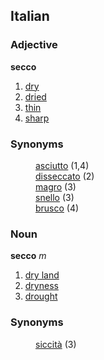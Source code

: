 ==Italian==
===Adjective===
'''secco'''
# [[dry]]
# [[dried]]
# [[thin]]
# [[sharp]]
===Synonyms===
:[[asciutto]] (1,4)
:[[disseccato]] (2)
:[[magro]] (3)
:[[snello]] (3)
:[[brusco]] (4)

===Noun===
'''secco''' ''m''
# [[dry land]]
# [[dryness]]
# [[drought]]
===Synonyms===
:[[siccità]] (3)